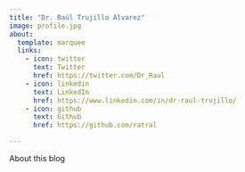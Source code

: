 ```yaml
---
title: "Dr. Raúl Trujillo Álvarez"
image: profile.jpg
about:
  template: marquee
  links:
    - icon: twitter
      text: Twitter
      href: https://twitter.com/Dr_Raul
    - icon: linkedin
      text: LinkedIn
      href: https://www.linkedin.com/in/dr-raul-trujillo/
    - icon: github
      text: Github
      href: https://github.com/ratral

---
```


About this blog
